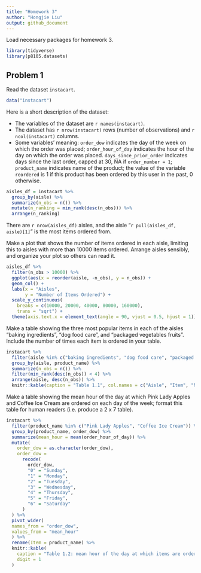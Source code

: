 ```yaml
---
title: "Homework 3"
author: "Hongjie Liu"
output: github_document
---
```



Load necessary packages for homework 3.

```r
library(tidyverse)
library(p8105.datasets)
```


## Problem 1

Read the dataset `instacart`.

```r
data("instacart")
```

Here is a short description of the dataset:

* The variables of the dataset are ``r names(instacart)``.
* The dataset has `r nrow(instacart)` rows (number of observations) and `r ncol(instacart)` columns.
* Some variables' meaning: `order_dow` indicates the day of the week on which the order was placed; `order_hour_of_day` indicates the hour of the day on which the order was placed. `days_since_prior_order` indicates days since the last order, capped at 30, NA if `order_number = 1`; `product_name` indicates name of the product; the value of the variable `reordered` is 1 if this product has been ordered by this user in the past, 0 otherwise.

```r
aisles_df = instacart %>% 
  group_by(aisle) %>% 
  summarize(n_obs = n()) %>% 
  mutate(n_ranking = min_rank(desc(n_obs))) %>% 
  arrange(n_ranking)
```

There are `r nrow(aisles_df)` aisles, and the aisle "`r pull(aisles_df, aisle)[1]`" is the most items ordered from.

Make a plot that shows the number of items ordered in each aisle, limiting this to aisles with more than 10000 items ordered. Arrange aisles sensibly, and organize your plot so others can read it.

```r
aisles_df %>% 
  filter(n_obs > 10000) %>% 
  ggplot(aes(x = reorder(aisle, -n_obs), y = n_obs)) +
  geom_col() +
  labs(x = "Aisles",
       y = "Number of Items Ordered") +
  scale_y_continuous(
    breaks = c(10000, 20000, 40000, 80000, 160000),
    trans = "sqrt") +
  theme(axis.text.x = element_text(angle = 90, vjust = 0.5, hjust = 1))
```

Make a table showing the three most popular items in each of the aisles “baking ingredients”, “dog food care”, and “packaged vegetables fruits”. Include the number of times each item is ordered in your table.

```r
instacart %>% 
  filter(aisle %in% c("baking ingredients", "dog food care", "packaged vegetables fruits")) %>% 
  group_by(aisle, product_name) %>% 
  summarize(n_obs = n()) %>% 
  filter(min_rank(desc(n_obs)) < 4) %>% 
  arrange(aisle, desc(n_obs)) %>% 
  knitr::kable(caption = "Table 1.1", col.names = c("Aisle", "Item", "Number of Times Ordered"))
```

Make a table showing the mean hour of the day at which Pink Lady Apples and Coffee Ice Cream are ordered on each day of the week; format this table for human readers (i.e. produce a 2 x 7 table).

```r
instacart %>% 
  filter(product_name %in% c("Pink Lady Apples", "Coffee Ice Cream")) %>% 
  group_by(product_name, order_dow) %>% 
  summarize(mean_hour = mean(order_hour_of_day)) %>% 
  mutate(
    order_dow = as.character(order_dow),
    order_dow = 
      recode(
        order_dow, 
        "0" = "Sunday",
        "1" = "Monday",
        "2" = "Tuesday",
        "3" = "Wednesday",
        "4" = "Thursday",
        "5" = "Friday",
        "6" = "Saturday"
      )
  ) %>% 
  pivot_wider(
  names_from = "order_dow", 
  values_from = "mean_hour"
  ) %>% 
  rename(Item = product_name) %>% 
  knitr::kable(
    caption = "Table 1.2: mean hour of the day at which items are ordered on each day of the week",
    digit = 1
  )
```
